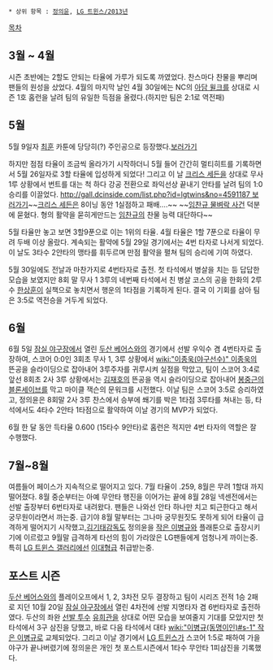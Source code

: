  * 상위 항목 : [[정의윤]], [[LG 트윈스/2013년]]

[[목차]]

== 3월 ~ 4월 ==
시즌 초반에는 2할도 안되는 타율에 가루가 되도록 까였었다.  찬스마다 찬물을 뿌리며 팬들의 원성을 샀었다. 4월의 마지막 날인 4월 30일에는 NC의 [[아담 윌크]]를 상대로 시즌 1호 홈런을 날려 팀의 유일한 득점을 올렸다.(하지만 팀은 2:1로 역전패)

== 5월 ==
5월 9일자 [[최훈]] 카툰에 당당히(?) 주인공으로 등장했다.[http://mlbpark.donga.com/mbs/articleV.php?mbsC=kbotown&mbsIdx=858881 보러가기]

하지만 점점 타율이 조금씩 올라가기 시작하더니 5월 들어 간간히 멀티히트를 기록하면서 5월 26일자로 3할 타율에 입성하게 되었다! 그리고 이 날  [[크리스 세든]]을 상대로 무사 1루 상황에서 번트를 대는 척 하다 강공 전환으로 좌익선상 끝내기 안타를 날려 팀의 1:0 승리를 이끌었다. [[http://gall.dcinside.com/list.php?id=lgtwins&no=4591187 보러가기]]~~[[크리스 세든]]은 8이닝 동안 1실점하고 패배….~~ ~~[[임찬규 물벼락 사건]] 덕분에 묻혔다. 형의 활약을 묻히게만드는 [[임찬규]]의 찬물 능력 대단하다~~

5월 타율만 놓고 보면 3할9푼으로 이는 1위의 타율. 4월 타율은 1할 7푼으로 타율이 무려 두배 이상 올랐다. 계속되는 활약에 5월 29일 경기에서는 4번 타자로 나서게 되었다. 이 날도 3타수 2안타의 맹타를 휘두르며 만점 활약을 펼쳐 팀의 승리에 기여 하였다.

5월 30일에도 전날과 마찬가지로 4번타자로 출전. 첫 타석에서 병살을 치는 등 답답한 모습을 보였지만 8회 말 무사 1 3루의 네번째 타석에서 친 병살 코스의 공을 한화의 2루수 [[한상훈]]이 실책으로 놓치면서 행운의 1타점을 기록하게 된다. 결국 이 기회를 삼아 팀은 3:5로 역전승을 거두게 되었다.  

== 6월 ==
6월 5일 [[잠실 야구장]]에서 열린 [[두산 베어스]]와의 경기에서 선발 우익수 겸 4번타자로 출장하여, 스코어 0:0인 3회초 무사 1, 3루 상황에서 [[wiki:"이종욱(야구선수)" 이종욱]]의 뜬공을 슬라이딩으로 잡아내어 3루주자를 귀루시켜 실점을 막았고, 팀이 스코어 3:4로 앞선 8회초 2사 3루 상황에서는 [[김재호]]의 뜬공을 역시 슬라이딩으로 잡아내어 [[봉중근]]의 [[블론세이브]]를 막고 마이클 잭슨의 문워크를 시전했다. 이날 팀은 스코어 3:5로 승리하였고, 정의윤은 8회말 2사 3루 찬스에서 승부에 쐐기를 박은 1타점 3루타를 쳐내는 등, 타석에서도 4타수 2안타 1타점으로 활약하여 이날 경기의 MVP가 되었다.

6월 한 달 동안 득타율 0.600 (15타수 9안타)로 홈런은 적지만 4번 타자의 역할은 잘 수행했다.

== 7월~8월 ==
여름들어 페이스가 지속적으로 떨어지고 있다. 7월 타율이 .259, 8월은 무려 1할대 까지 떨어졌다. 8월 중순부터는 아예 무안타 행진을 이어가는 끝에 8월 28일 넥센전에서는 선발 출장부터 6번타자로 내려왔다. 팬들은 나와선 안타 하나만 치고 퇴근한다고 해서 궁무원이라면서 까는중.
급기야 8월 말부터는 그나마 궁무원짓도 못하게 되어 타율이 급격하게 떨어지기 시작했고,[[김기태]]감독도 정의윤을 [[작은 이병규]]와 플래툰으로 출장시키기에 이르렀고 9월말 급격하게 타선의 힘이 가라앉은 LG팬들에게 엄청나게 까이는중. 특히 [[LG 트윈스 갤러리]]에선 [[이대형]]급 취급받는중.

== 포스트 시즌 ==
[[두산 베어스]]와의 플레이오프에서 1, 2, 3차전 모두 결장하고 팀이 시리즈 전적 1승 2패로 지던 10월 20일 [[잠실 야구장]]에서 열린 4차전에 선발 지명타자 겸 6번타자로 출전하였다.
두산의 좌완 [[선발 투수]] [[유희관]]을 상대로 어떤 모습을 보여줄지 기대를 모았지만 첫 타석에서 3구 삼진을 당했고, 바로 다음 타석에서 대타 [[wiki:"이병규(동명이인)#s-1" 작은 이병규]]로 교체되었다. 그리고 이날 경기에서 [[LG 트윈스]]가 스코어 1:5로 패하여 가을야구가 끝나버렸기에 정의윤은 개인 첫 포스트시즌에서 1타수 무안타 1피삼진을 기록했다.
